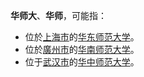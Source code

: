 '''华师大'''、'''华师'''，可能指：
* 位於[[上海市|上海市]]的[[华东师范大学|华东师范大学]]。
* 位於[[廣州市|廣州市]]的[[华南师范大学|华南师范大学]]。
* 位于[[武汉市|武汉市]]的[[华中师范大学|华中师范大学]]。

{{disambig|cat=三字消歧义}}